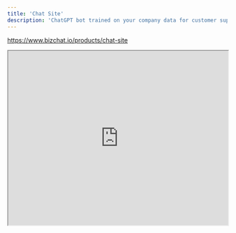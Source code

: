 ```yaml
---
title: 'Chat Site'
description: 'ChatGPT bot trained on your company data for customer support'
---
```


https://www.bizchat.io/products/chat-site

<iframe
  width="100%"
  height="400"
  max-height="auto"
  src="https://www.youtube.com/embed/LPISZdaiDBM"
></iframe>
